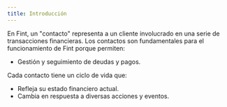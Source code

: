 ```yaml
---
title: Introducción
---
```


En Fint, un "contacto" representa a un cliente involucrado en una serie de transacciones financieras. Los contactos son fundamentales para el funcionamiento de Fint porque permiten:

- Gestión y seguimiento de deudas y pagos.

Cada contacto tiene un ciclo de vida que:

- Refleja su estado financiero actual.
- Cambia en respuesta a diversas acciones y eventos.

